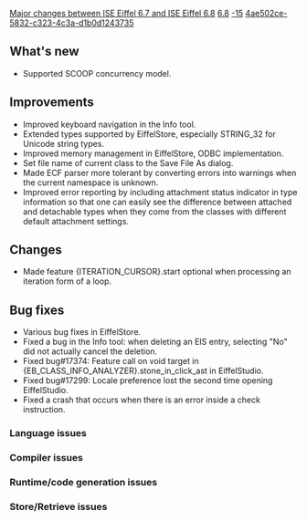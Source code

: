 [[Property:title|Major changes between ISE Eiffel 6.7 and ISE Eiffel 6.8]]
[[Property:link_title|6.8]]
[[Property:weight|-15]]
[[Property:uuid|4ae502ce-5832-c323-4c3a-d1b0d1243735]]
==What's new==
* Supported SCOOP concurrency model.
{{seealso|[[Differences between standard ECMA-367 and Eiffel Software implementation|Differences between standard ECMA-367 and Eiffel Software implementation]] }}

==Improvements==
* Improved keyboard navigation in the Info tool.
* Extended types supported by EiffelStore, especially STRING_32 for Unicode string types.
* Improved memory management in EiffelStore, ODBC implementation. 
* Set file name of current class to the Save File As dialog.
* Made ECF parser more tolerant by converting errors into warnings when the current namespace is unknown.
* Improved error reporting by including attachment status indicator in type information so that one can easily see the difference between attached and detachable types when they come from the classes with different default attachment settings.

==Changes==
* Made feature <e>{ITERATION_CURSOR}.start</e> optional when processing an iteration form of a loop.

==Bug fixes==
* Various bug fixes in EiffelStore.
* Fixed a bug in the Info tool: when deleting an EIS entry, selecting "No" did not actually cancel the deletion.
* Fixed bug#17374: Feature call on void target in {EB_CLASS_INFO_ANALYZER}.stone_in_click_ast in EiffelStudio.
* Fixed bug#17299: Locale preference lost the second time opening EiffelStudio.
* Fixed a crash that occurs when there is an error inside a check instruction.

===Language issues===

===Compiler issues===

===Runtime/code generation issues===

===Store/Retrieve issues===


